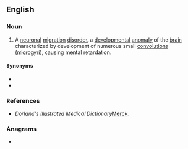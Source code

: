 ==English==

===Noun===
{{en-noun|-}}

# {{lb|en|pathology}} A [[neuronal]] [[migration]] [[disorder]], a [[developmental]] [[anomaly]] of the [[brain]] characterized by development of numerous small [[convolutions]] ([[microgyri]]), causing mental retardation.

====Synonyms====
* {{l|en|polygyria}}
* {{l|en|microgyria}}

===References===
* ''Dorland's Illustrated Medical Dictionary''[https://web.archive.org/web/20071011123045/http://mercksource.com/pp/us/cns/cns_hl_dorlands.jspzQzpgzEzzSzppdocszSzuszSzcommonzSzdorlandszSzdorlandzSzdmd_p_28zPzhtm#12657040 Merck].

===Anagrams===
* {{anagrams|en|a=acgiilmooprryy|polymicrogyria}}